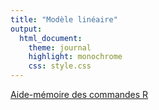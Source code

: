 ```yaml
---
title: "Modèle linéaire"
output:
  html_document:
    theme: journal
    highlight: monochrome
    css: style.css
---
```



[Aide-mémoire des commandes R](http://masedki.github.io/RCarte_Commandes-R.pdf)